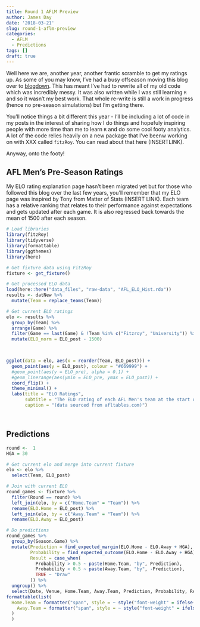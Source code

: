 ```yaml
---
title: Round 1 AFLM Preview
author: James Day
date: '2018-03-21'
slug: round-1-aflm-preview
categories:
  - AFLM
  - Predictions
tags: []
draft: true
---
```


Well here we are, another year, another frantic scramble to get my ratings up. As some of you may know, I've had a busy offseason moving this blog over to [blogdown](insertlink). This has meant I've had to rewrite all of my old code which was incredibly messy. It was also written while I was still learning `R` and so it wasn't my best work. That whole re-write is still a work in progress (hence no pre-season simulations) but I'm getting there. 

You'll notice things a bit different this year - I'll be including a lot of code in my posts in the interest of sharing how I do things and hopefuly inspiring people with more time than me to learn `R` and do some cool footy analytics. A lot of the code relies heavily on a new package that I've beenw working on with XXX called `fitzRoy`. You can read about that here (INSERTLINK). 

Anyway, onto the footy! 

## AFL Men's Pre-Season Ratings
My ELO rating explanation page hasn't been migrated yet but for those who followed this blog over the last few years, you'll remember that my ELO page was inspired by Tony from Matter of Stats (INSERT LINK). Each team has a relative ranking that relates to their performance against expectations and gets updated after each game. It is also regressed back towards the mean of 1500 after each season. 

```r
# Load libraries
library(fitzRoy)
library(tidyverse)
library(formattable)
library(ggthemes)
library(here)
```

```r
# Get fixture data using FitzRoy
fixture <- get_fixture()

# Get processed ELO data
load(here::here("data_files", "raw-data", "AFL_ELO_Hist.rda"))
results <- datNew %>%
  mutate(Team = replace_teams(Team))

```


```r
# Get current ELO ratings
elo <- results %>% 
  group_by(Team) %>%
  arrange(Game) %>%
  filter(Game == last(Game) & !Team %in% c("Fitzroy", "University")) %>%
  mutate(ELO_norm = ELO_post - 1500)
  


ggplot(data = elo, aes(x = reorder(Team, ELO_post))) +
  geom_point(aes(y = ELO_post), colour = "#669999") + 
  #geom_point(aes(y = ELO_pre), alpha = 0.1) +
  #geom_linerange(aes(ymin = ELO_pre, ymax = ELO_post)) +
  coord_flip() + 
  theme_minimal() +
  labs(title = "ELO Ratings",
       subtitle = "The ELO rating of each AFL Men's team at the start of the 2018 season",
       caption = "(data sourced from afltables.com)")




```


## Predictions
```r
round <-  1
HGA = 30

# Get current elo and merge into current fixture
elo <- elo %>%
  select(Team, ELO_post)

# Join with current ELO
round_games <- fixture %>%
  filter(Round == round) %>%
  left_join(elo, by = c("Home.Team" = "Team")) %>% 
  rename(ELO.Home = ELO_post) %>%
  left_join(elo, by = c("Away.Team" = "Team")) %>%
  rename(ELO.Away = ELO_post)

# Do predictions
round_games %>%
  group_by(Season.Game) %>%
  mutate(Prediction = find_expected_margin(ELO.Home - ELO.Away + HGA),
         Probability = find_expected_outcome(ELO.Home - ELO.Away + HGA),
         Result = case_when(
           Probability > 0.5 ~ paste(Home.Team, "by", Prediction),
           Probability < 0.5 ~ paste(Away.Team, "by", -Prediction),
           TRUE ~ "Draw"
         )) %>%
  ungroup() %>%
  select(Date, Venue, Home.Team, Away.Team, Prediction, Probability, Result) %>%
formattable(list(
  Home.Team = formatter("span", style = ~ style("font-weight" = ifelse(Probability >= 0.5, "bold", NA))),
    Away.Team = formatter("span", style = ~ style("font-weight" = ifelse(Probability <= 0.5, "bold", NA)))
  )
  )

```

